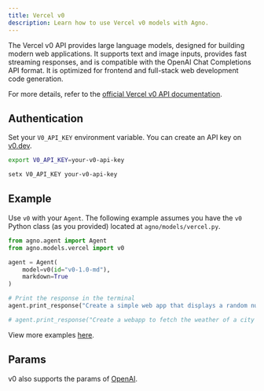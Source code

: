 ```yaml
---
title: Vercel v0
description: Learn how to use Vercel v0 models with Agno.
---
```


The Vercel v0 API provides large language models, designed for building modern web applications. It supports text and image inputs, provides fast streaming responses, and is compatible with the OpenAI Chat Completions API format. It is optimized for frontend and full-stack web development code generation.

For more details, refer to the [official Vercel v0 API documentation](https://vercel.com/docs/v0/api).

## Authentication

Set your `V0_API_KEY` environment variable. You can create an API key on [v0.dev](https://v0.dev/chat/settings/keys).

<CodeGroup>

```bash Mac
export V0_API_KEY=your-v0-api-key
```

```bash Windows
setx V0_API_KEY your-v0-api-key
```

</CodeGroup>

## Example

Use `v0` with your `Agent`. The following example assumes you have the `v0` Python class (as you provided) located at `agno/models/vercel.py`.

<CodeGroup>

```python agent.py
from agno.agent import Agent
from agno.models.vercel import v0

agent = Agent(
    model=v0(id="v0-1.0-md"),
    markdown=True
)

# Print the response in the terminal
agent.print_response("Create a simple web app that displays a random number between 1 and 100.")

# agent.print_response("Create a webapp to fetch the weather of a city and display humidity, temperature, and wind speed in cards, use shadcn components and tailwind css")

```

</CodeGroup>

<Note> View more examples [here](/examples/models/vercel). </Note>

## Params

<Snippet file="model-v0-params.mdx" />

v0 also supports the params of [OpenAI](/reference/models/openai).
